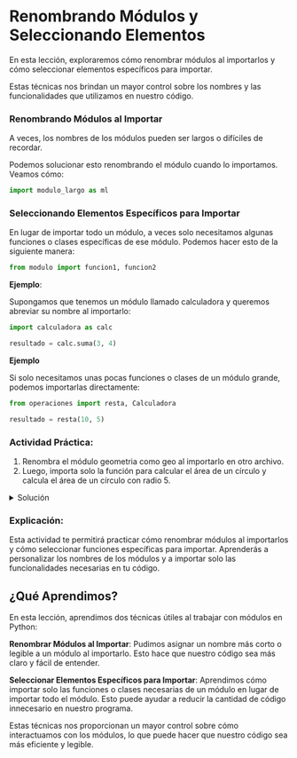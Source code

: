 # Renombrando Módulos y Seleccionando Elementos

En esta lección, exploraremos cómo renombrar módulos al importarlos y cómo seleccionar elementos específicos para importar. 

Estas técnicas nos brindan un mayor control sobre los nombres y las funcionalidades que utilizamos en nuestro código.

### Renombrando Módulos al Importar

A veces, los nombres de los módulos pueden ser largos o difíciles de recordar. 

Podemos solucionar esto renombrando el módulo cuando lo importamos. Veamos cómo:

```python
import modulo_largo as ml
```
### Seleccionando Elementos Específicos para Importar

En lugar de importar todo un módulo, a veces solo necesitamos algunas funciones o clases específicas de ese módulo. Podemos hacer esto de la siguiente manera:

```python
from modulo import funcion1, funcion2
```
**Ejemplo**:

Supongamos que tenemos un módulo llamado calculadora y queremos abreviar su nombre al importarlo:

```python
import calculadora as calc

resultado = calc.suma(3, 4)
```
**Ejemplo**

Si solo necesitamos unas pocas funciones o clases de un módulo grande, podemos importarlas directamente:

```python
from operaciones import resta, Calculadora

resultado = resta(10, 5)
```
:::{.callout-tip}

### Actividad Práctica:

1. Renombra el módulo geometria como geo al importarlo en otro archivo.
2. Luego, importa solo la función para calcular el área de un círculo y calcula el área de un círculo con radio 5.
:::

<details>
    <summary>Solución</summary>

**Resumen**:

Para resolver esta actividad, renombraremos el módulo geometria como geo al importarlo en otro archivo. Luego, importaremos solo la función para calcular el área de un círculo y calcularemos el área de un círculo con radio 5.

**Código**:

```python
# Renombrar el módulo geometria como geo al importarlo
import geometria as geo

# Importar solo la función para calcular el área de un círculo
from geometria import calcular_area_circulo

# Calcular el área de un círculo con radio 5
radio = 5
area = calcular_area_circulo(radio)
```
**Explicación**:

1. En primer lugar, renombramos el módulo geometria como geo al importarlo. Esto significa que podemos usar geo como un alias para el módulo geometria en nuestro código.
2. Luego, importamos solo la función calcular_area_circulo del módulo geometria. Esto significa que solo esta función estará disponible en nuestro programa, en lugar de importar todas las funciones y clases del módulo.
3. Finalmente, calculamos el área de un círculo con radio 5 utilizando la función calcular_area_circulo(radio). El resultado se almacena en la variable area. Esto nos permite realizar cálculos geométricos específicos utilizando el módulo geometria de manera eficiente y legible.

</details>

### Explicación:

Esta actividad te permitirá practicar cómo renombrar módulos al importarlos y cómo seleccionar funciones específicas para importar. Aprenderás a personalizar los nombres de los módulos y a importar solo las funcionalidades necesarias en tu código.

## ¿Qué Aprendimos?

En esta lección, aprendimos dos técnicas útiles al trabajar con módulos en Python:

**Renombrar Módulos al Importar**: Pudimos asignar un nombre más corto o legible a un módulo al importarlo. Esto hace que nuestro código sea más claro y fácil de entender.

**Seleccionar Elementos Específicos para Importar**: Aprendimos cómo importar solo las funciones o clases necesarias de un módulo en lugar de importar todo el módulo. Esto puede ayudar a reducir la cantidad de código innecesario en nuestro programa.

Estas técnicas nos proporcionan un mayor control sobre cómo interactuamos con los módulos, lo que puede hacer que nuestro código sea más eficiente y legible.